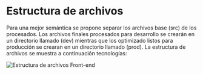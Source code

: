
<Meta title="Estándar de desarrollo Front-end/Estructura de archivos" />

# Estructura de archivos

Para una mejor semántica se propone separar los archivos base (src) de los procesados. Los archivos finales procesados para desarrollo se crearán en un directorio llamado (dev) mientras que los optimizado listos para producción se crearan en un directorio llamado (prod).
La estructura de archivos se muestra a continuación tecnologías:

![Estructura de archivos Front-end](/estructura_archivos_frontend.jpg)